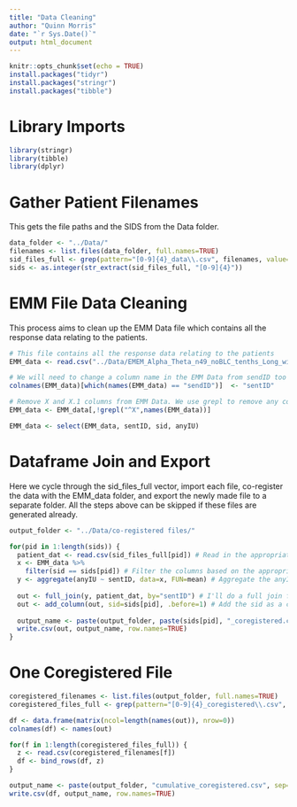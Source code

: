 ```yaml
---
title: "Data Cleaning"
author: "Quinn Morris"
date: "`r Sys.Date()`"
output: html_document
---
```


```r
knitr::opts_chunk$set(echo = TRUE)
install.packages("tidyr")
install.packages("stringr")
install.packages("tibble")
```

# Library Imports
```r
library(stringr)
library(tibble)
library(dplyr)
```

# Gather Patient Filenames
This gets the file paths and the SIDS from the Data folder.
```r
data_folder <- "../Data/"
filenames <- list.files(data_folder, full.names=TRUE)
sid_files_full <- grep(pattern="[0-9]{4}_data\\.csv", filenames, value=TRUE)
sids <- as.integer(str_extract(sid_files_full, "[0-9]{4}"))
```

# EMM File Data Cleaning
This process aims to clean up the EMM Data file which contains all the response data relating to the patients.  
```r

# This file contains all the response data relating to the patients
EMM_data <- read.csv("../Data/EMEM_Alpha_Theta_n49_noBLC_tenths_Long_withMetadata_outliers.csv") 

# We will need to change a column name in the EMM Data from sendID too sentID
colnames(EMM_data)[which(names(EMM_data) == "sendID")]  <- "sentID"

# Remove X and X.1 columns from EMM Data. We use grepl to remove any columns starting with X
EMM_data <- EMM_data[,!grepl("^X",names(EMM_data))]

EMM_data <- select(EMM_data, sentID, sid, anyIU)
```

# Dataframe Join and Export
Here we cycle through the sid_files_full vector, import each file, co-register the data with the EMM_data folder, and export the newly made file to a separate folder. All the steps above can be skipped if these files are generated already.

```r
output_folder <- "../Data/co-registered files/"

for(pid in 1:length(sids)) {
  patient_dat <- read.csv(sid_files_full[pid]) # Read in the appropriate patient data based on the sid.
  x <- EMM_data %>% 
    filter(sid == sids[pid]) # Filter the columns based on the appropriate sid
  y <- aggregate(anyIU ~ sentID, data=x, FUN=mean) # Aggregate the anyIU per sentID. All we're looking for here is whether a person managed to generate an "idea unit" from the experience.
  
  out <- full_join(y, patient_dat, by="sentID") # I'll do a full join for now and export those. NA values will occur
  out <- add_column(out, sid=sids[pid], .before=1) # Add the sid as a column for identification and later merging.
  
  output_name <- paste(output_folder, paste(sids[pid], "_coregistered.csv", sep=""), sep="") # Format the names
  write.csv(out, output_name, row.names=TRUE)
}
```

# One Coregistered File
```r
coregistered_filenames <- list.files(output_folder, full.names=TRUE)
coregistered_files_full <- grep(pattern="[0-9]{4}_coregistered\\.csv", filenames, value=TRUE)

df <- data.frame(matrix(ncol=length(names(out)), nrow=0))
colnames(df) <- names(out)

for(f in 1:length(coregistered_files_full)) {
  z <- read.csv(coregistered_filenames[f])
  df <- bind_rows(df, z)
}

output_name <- paste(output_folder, "cumulative_coregistered.csv", sep="")
write.csv(df, output_name, row.names=TRUE)
```
